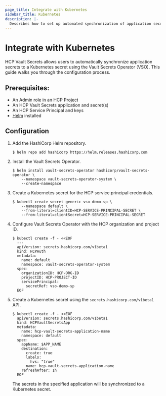 ```yaml
---
page_title: Integrate with Kubernetes
sidebar_title: Kubernetes
description: |-
  Describes how to set up automated synchronization of application secrets to Kubernetes secrets.
---
```


# Integrate with Kubernetes

HCP Vault Secrets allows users to automatically synchronize application secrets
to a Kubernetes secret using the Vault Secrets Operator (VSO). This guide walks you through the configuration process.

## Prerequisites:

- An Admin role in an HCP Project
- An HCP Vault Secrets application and secret(s)
- An HCP Service Principal and keys
- [Helm](https://github.com/helm/helm#install) installed

## Configuration

1. Add the HashiCorp Helm repository.

   ```shell-session
   $ helm repo add hashicorp https://helm.releases.hashicorp.com
   ```

1. Install the Vault Secrets Operator.

   ```shell-session
   $ helm install vault-secrets-operator hashicorp/vault-secrets-operator \
       --namespace vault-secrets-operator-system \
       --create-namespace
   ```

1. Create a Kubernetes secret for the HCP service principal credentials.

   ```shell-session
   $ kubectl create secret generic vso-demo-sp \
       --namespace default \
       --from-literal=clientID=HCP-SERVICE-PRINCIPAL-SECRET \
       --from-literal=clientSecret=HCP-SERVICE-PRINCIPAL-SECRET
   ```

1. Configure Vault Secrets Operator with the HCP organization and project ID.

   ```shell-session
   $ kubectl create -f - <<EOF
     ---
     apiVersion: secrets.hashicorp.com/v1beta1
     kind: HCPAuth
     metadata:
       name: default
       namespace: vault-secrets-operator-system
     spec:
       organizationID: HCP-ORG-ID
       projectID: HCP-PROJECT-ID
       servicePrincipal:
         secretRef: vso-demo-sp
     EOF
   ```

1. Create a Kubernetes secret using the `secrets.hashicorp.com/v1beta1` API.

   ```shell-session
   $ kubectl create -f - <<EOF
     apiVersion: secrets.hashicorp.com/v1beta1
     kind: HCPVaultSecretsApp
     metadata:
       name: hcp-vault-secrets-application-name
       namespace: default
     spec:
       appName: $APP_NAME
       destination:
         create: true
         labels:
           hvs: "true"
         name: hcp-vault-secrets-application-name
       refreshAfter: 1h
     EOF
   ```

   The secrets in the specified application will be synchronized to a Kubernetes secret.
